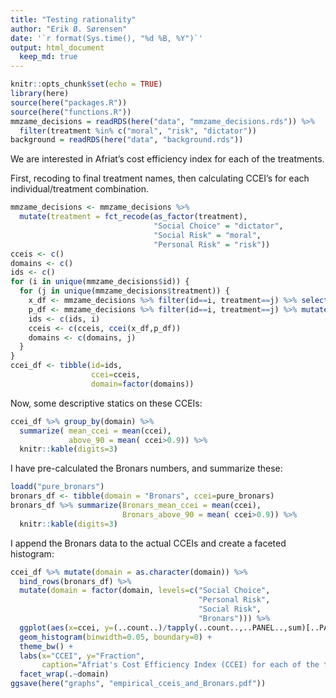 ```yaml
---
title: "Testing rationality"
author: "Erik Ø. Sørensen"
date: '`r format(Sys.time(), "%d %B, %Y")`'
output: html_document
  keep_md: true
---
```


```r
knitr::opts_chunk$set(echo = TRUE)
library(here)
source(here("packages.R"))
source(here("functions.R")) 
mmzame_decisions = readRDS(here("data", "mmzame_decisions.rds")) %>% 
  filter(treatment %in% c("moral", "risk", "dictator"))
background = readRDS(here("data", "background.rds"))
```

We are interested in Afriat's cost efficiency index for each of the treatments.

First, recoding to final treatment names, then calculating CCEI's for each 
individual/treatment combination.
```r
mmzame_decisions <- mmzame_decisions %>% 
  mutate(treatment = fct_recode(as_factor(treatment),
                                "Social Choice" = "dictator",
                                "Social Risk" = "moral",
                                "Personal Risk" = "risk"))
cceis <- c()
domains <- c()
ids <- c()
for (i in unique(mmzame_decisions$id)) {
  for (j in unique(mmzame_decisions$treatment)) {
    x_df <- mmzame_decisions %>% filter(id==i, treatment==j) %>% select(x,y)
    p_df <- mmzame_decisions %>% filter(id==i, treatment==j) %>% mutate(px=maxy/maxx, py = 1) %>% select(px,py)
    ids <- c(ids, i)
    cceis <- c(cceis, ccei(x_df,p_df))
    domains <- c(domains, j)
  }
}
ccei_df <- tibble(id=ids, 
                  ccei=cceis, 
                  domain=factor(domains))
```

Now, some descriptive statics on these CCEIs:
```r
ccei_df %>% group_by(domain) %>%
  summarize( mean_ccei = mean(ccei),
             above_90 = mean( ccei>0.9)) %>%
  knitr::kable(digits=3)
```

I have pre-calculated the Bronars numbers, and summarize these:
```r
loadd("pure_bronars")
bronars_df <- tibble(domain = "Bronars", ccei=pure_bronars)
bronars_df %>% summarize(Bronars_mean_ccei = mean(ccei),
                         Bronars_above_90 = mean( ccei>0.9)) %>%
  knitr::kable(digits=3)
```

I append the Bronars data to the actual CCEIs and create a faceted histogram:

```r
ccei_df %>% mutate(domain = as.character(domain)) %>%
  bind_rows(bronars_df) %>%
  mutate(domain = factor(domain, levels=c("Social Choice", 
                                          "Personal Risk", 
                                          "Social Risk",
                                          "Bronars"))) %>%
  ggplot(aes(x=ccei, y=(..count..)/tapply(..count..,..PANEL..,sum)[..PANEL..])) +
  geom_histogram(binwidth=0.05, boundary=0) + 
  theme_bw() + 
  labs(x="CCEI", y="Fraction",
       caption="Afriat's Cost Efficiency Index (CCEI) for each of the three experimental\ntreatments and for 25 000 simulated draws of individuals with uniform random behavior. ") +
  facet_wrap(.~domain) 
ggsave(here("graphs", "empirical_cceis_and_Bronars.pdf"))
```

